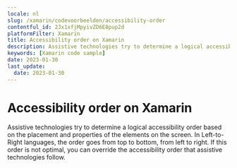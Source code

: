 ```yaml
---
locale: nl
slug: /xamarin/codevoorbeelden/accessibility-order
contentful_id: 2Jx1xfjMpyivZD6E8pup2d
platformFilter: Xamarin
title: Accessibility order on Xamarin
description: Assistive technologies try to determine a logical accessibility order based on the placement and properties of the elements on the screen.
keywords: [Xamarin code sample]
date: 2023-01-30
last_update:
  date: 2023-01-30
---
```


# Accessibility order on Xamarin

Assistive technologies try to determine a logical accessibility order based on the placement and properties of the elements on the screen. In Left-to-Right languages, the order goes from top to bottom, from left to right. If this order is not optimal, you can override the accessibility order that assistive technologies follow.

<CodeSample id="accessibility-order" locale="nl" platform="xamarin"/>
